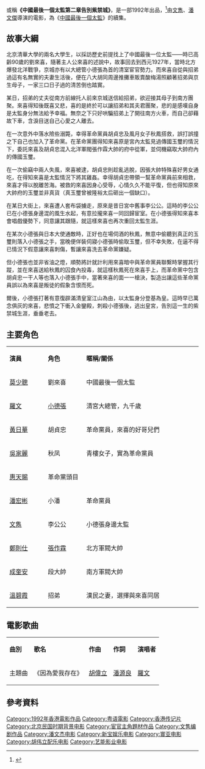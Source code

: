 {{expand|time=2017-02-21T06:50:29+00:00}}
{{refimprove|time=2017-02-21T06:50:29+00:00}}
{{Infobox Film
| name               = 告别紫禁城
| original_name      = {{lang|en|''The Twilight of the Forbidden City''}}
| image              = 
| caption            = 
| director           = [[文雋|文雋]]<br/>[[潘文傑_(導演)|潘文傑]]
| producer           = [[鄭則仕|鄭則仕]]<br>[[葉偉忠|葉偉忠]]<br>潘文傑
| writer             = 文雋<br>[[李炯楷|李炯楷]]<br>[[李世雄|李世雄]]<br>倪震
| starring           = [[莫少聰|莫少聰]]<br>[[羅文|羅文]]<br>[[黃日華|黃日華]]<br>[[吳家麗|吳家麗]]
| music              = [[胡偉立|胡偉立]]
| 主題曲 = 
| cinematography     = [[李屏賓|李屏賓]]
| editing            = [[馬仲堯|馬仲堯]]
| production_company = [[藝能電影投資有限公司|藝能電影投資有限公司]] 
| distributor        = 新寶娛樂有限公司 (香港)<br>寰亞電影發行有限公司 (澳洲)
| released           = {{HKG-1959}}：{{film date|1992|5|9}}
| runtime            = 111 分鐘
| preceded_by  = 《[[中國最後一個太監|中國最後一個太監]]》
| country            = {{HKG-NOC}}
| language           = [[粵語|粵語]]
| budget             = [[港幣|港幣]]
| imdb_id            = tt0104318
| gross              = HK$4,543,861.00
}}
{{engname|《告别紫禁城》|''The Twilight of the Forbidden City''}}或稱'''《中國最後一個太監第二章告別紫禁城》'''，是一部1992年出品，<ref name="Hong_Kong_Filmography_p326">{{Cite book |author=John Charles |url=https://books.google.com.hk/books?id=nLnwCQAAQBAJ&pg=PA326 |title=The Hong Kong Filmography, 1977-1997: A Reference Guide to 1,100 Films Produced by British Hong Kong Studios |publisher=McFarland |year=2000 |isbn=9781476602622 |page=326 |access-date=2017-02-21 |archive-date=2017-02-22 |archive-url=https://web.archive.org/web/20170222053823/https://books.google.com.hk/books?id=nLnwCQAAQBAJ&pg=PA326 |dead-url=no }}</ref>由[[文雋|文雋]]、[[潘文傑_(導演)|潘文傑]]導演的電影，為《[[中國最後一個太監|中國最後一個太監]]》的續集。

== 故事大綱 ==
北京清華大學的兩名大學生，以採訪歷史前提找上了中國最後一位太監——時已高齡90歲的劉來喜，隨著主人公來喜的述說中，故事回去到西元1927年，當時北方爆發北洋戰爭，京城亦有以大總管小德張為首的清室宦官勢力。而來喜自從與招弟過這有名無實的夫妻生活後，便在八大胡同周邊推攤車販賣酸梅湯照顧著招弟與京生母子，一家三口日子過的清苦倒也踏實。

某日，招弟的丈夫從南方前線托人前來京城送信給招弟，欲迎接其母子到南方團聚。來喜得知後既喜又悲，喜的是終於可以讓招弟和其夫君團聚，悲的是感嘆自身是太監身分無法給予幸福。無奈之下只好哄騙招弟上了開往南方火車，而自己卻藉故下車，含淚目送自己心愛之人離去。

在一次意外中落水險些溺斃，幸得革命黨員胡貞忠及風月女子秋鳳搭救，誤打誤撞之下自己也加入了革命黨。在革命黨團得知來喜原是宮內太監見過傳國玉璽的情況下，委託來喜及胡貞忠混入北洋軍閥張作霖大帥的府中從軍，並伺機竊取大帥府內的傳國玉璽。

在一次偷竊中兩人失風，來喜被逮，胡貞忠則趁亂逃脫，因張大帥特殊喜好男女通吃，在得知來喜是太監情況下將其雞姦。幸得胡貞忠帶領一幫革命黨員前來相救，來喜才得以脫離苦海。被救的來喜因身心受辱，心情久久不能平復，但也得知原來大帥府的玉璽並非真貨（真玉璽曾被隆裕太后砸出一個缺口）。

在某日大街上，來喜遭人套布袋擄走，原來是昔日宮中舊事李公公。這時的李公公已在小德張身邊混的風生水起，有意拉攏來喜一同回歸宦室。在小德張得知來喜本會唱戲優勢下，同意讓其跟隨，就這樣來喜也再次重回太監生涯。

在某次小德張與日本大使通敵時，正好也在場伺酒的秋鳳，無意中偷聽到真正的玉璽則落入小德張之手，當晚便佯裝伺寢小德張時偷取玉璽，但不幸失敗，在逼不得已情況下假意讓來喜刺傷，暫讓來喜洗去革命黨嫌疑。

但小德張也並非省油之燈，順勢將計就計利用來喜暗中與革命黨員聯繫時掌握其行蹤，並在來喜送給秋鳳的囚食內投毒，就這樣秋鳳死在來喜手上，而革命黨中包含胡貞忠一干人等也落入小德張手中，當著來喜的面一一槍決，製造出讓這些革命黨員誤以為來喜是叛徒的假象含恨而死。

爾後，小德張打著有意復辟滿清皇室江山為由，以太監身分登基為皇。這時早已萬念俱灰的來喜，悲憤之下衝入金鑾殿，刺殺小德張後，逃出皇宮，告別這一生的紫禁城生涯，垂垂老去。

== 主要角色 ==
{|class="wikitable" width="60%"
|- style="background:cornflowerblue; color:white" align="center"
|style="width:10%"|'''演員'''||style="width:10%"|'''角色'''||style="width:30%"|'''暱稱/關係'''
|-
|[[莫少聰|莫少聰]]||劉來喜||中國最後一個太監
|-
|[[羅文|羅文]]||[[小德張|小德張]]||清宮大總管，九千歲
|-
|[[黃日華|黃日華]]||胡貞忠||革命黨員，來喜的好哥兒們
|-
|[[吳家麗|吳家麗]]||秋凤||青樓女子，實為革命黨員
|-
|[[惠天賜|惠天賜]]||革命黨頭目||
|-
|[[潘宏彬|潘宏彬]]||小潘||革命黨員

|-
|[[文雋|文雋]]||李公公||小德張身邊太監
|-
|[[鄭則仕|鄭則仕]]||[[張作霖|張作霖]]||北方軍閥大帥
|-
|[[成奎安|成奎安]]||段大帥||南方軍閥大帥
|-
|[[溫碧霞|溫碧霞]]||招弟||漢民之妻，選擇與來喜同居
|}

==電影歌曲==
{|class="wikitable"
|- align=center
|'''曲別'''||'''歌名'''||'''作曲'''||'''作詞'''||'''演唱者'''
|-
|主題曲||《因為愛我存在》||[[胡偉立|胡偉立]]||[[潘源良|潘源良]]||[[羅文|羅文]]
|}

==參考資料==
{{Reflist}}

{{DEFAULTSORT:Zhong}}
[[Category:1992年香港電影作品|Category:1992年香港電影作品]]
[[Category:粤语電影|Category:粤语電影]]
[[Category:香港传记片|Category:香港传记片]]
[[Category:北京民国时期背景电影|Category:北京民国时期背景电影]]
[[Category:宦官主角題材作品|Category:宦官主角題材作品]]
[[Category:文隽编剧作品|Category:文隽编剧作品]]
[[Category:潘文杰电影|Category:潘文杰电影]]
[[Category:新宝娱乐电影|Category:新宝娱乐电影]]
[[Category:寰亚电影|Category:寰亚电影]]
[[Category:胡伟立配乐电影|Category:胡伟立配乐电影]]
[[Category:艺能影业电影|Category:艺能影业电影]]